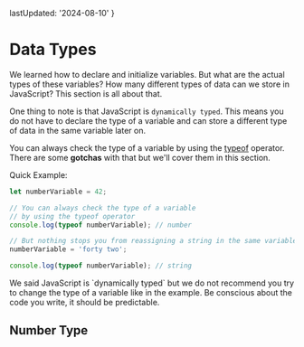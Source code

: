 
  lastUpdated: '2024-08-10'
}

# Data Types

We learned how to declare and initialize variables. But what are the actual types of these variables? How many different types of data can we store in JavaScript? This section is all about that.

One thing to note is that JavaScript is `dynamically typed`. This means you do not have to declare the type of a variable and can store a different type of data in the same variable later on.

You can always check the type of a variable by using the [typeof](https://developer.mozilla.org/en-US/docs/Web/JavaScript/Reference/Operators/typeof) operator. There are some **gotchas** with that but we'll cover them in this section.

Quick Example:

```js
let numberVariable = 42;

// You can always check the type of a variable 
// by using the typeof operator
console.log(typeof numberVariable); // number

// But nothing stops you from reassigning a string in the same variable
numberVariable = 'forty two';

console.log(typeof numberVariable); // string
```

<Callout type='error'>
We said JavaScript is `dynamically typed` but we do not recommend you try to change the type of a variable like in the example. Be conscious about the code you write, it should be predictable.
</Callout>

## Number Type

